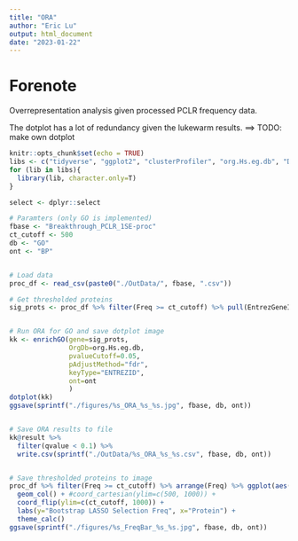 ```yaml
---
title: "ORA"
author: "Eric Lu"
output: html_document
date: "2023-01-22"
---
```


# Forenote


Overrepresentation analysis given processed PCLR frequency data.


The dotplot has a lot of redundancy given the lukewarm results. $\implies$ TODO: make own dotplot


```r
knitr::opts_chunk$set(echo = TRUE)
libs <- c("tidyverse", "ggplot2", "clusterProfiler", "org.Hs.eg.db", "DOSE", "ReactomePA", "ggthemes")
for (lib in libs){
  library(lib, character.only=T)
}

select <- dplyr::select
```


```r
# Paramters (only GO is implemented)
fbase <- "Breakthrough_PCLR_1SE-proc"
ct_cutoff <- 500
db <- "GO"
ont <- "BP"


# Load data
proc_df <- read_csv(paste0("./OutData/", fbase, ".csv"))

# Get thresholded proteins
sig_prots <- proc_df %>% filter(Freq >= ct_cutoff) %>% pull(EntrezGeneID)


# Run ORA for GO and save dotplot image
kk <- enrichGO(gene=sig_prots,
               OrgDb=org.Hs.eg.db,
               pvalueCutoff=0.05,
               pAdjustMethod="fdr",
               keyType="ENTREZID",
               ont=ont
               )
dotplot(kk)
ggsave(sprintf("./figures/%s_ORA_%s_%s.jpg", fbase, db, ont))


# Save ORA results to file
kk@result %>% 
  filter(qvalue < 0.1) %>% 
  write.csv(sprintf("./OutData/%s_ORA_%s_%s.csv", fbase, db, ont))


# Save thresholded proteins to image
proc_df %>% filter(Freq >= ct_cutoff) %>% arrange(Freq) %>% ggplot(aes(x=reorder(Target,Freq), y=Freq)) + 
  geom_col() + #coord_cartesian(ylim=c(500, 1000)) +
  coord_flip(ylim=c(ct_cutoff, 1000)) + 
  labs(y="Bootstrap LASSO Selection Freq", x="Protein") + 
  theme_calc()
ggsave(sprintf("./figures/%s_FreqBar_%s_%s.jpg", fbase, db, ont))
```

